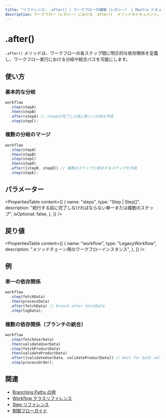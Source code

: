 ```yaml
---
title: "リファレンス: .after() | ワークフローの構築（レガシー） | Mastra ドキュメント"
description: ワークフロー（レガシー）における `after()` メソッドのドキュメント。分岐や統合パスを可能にします。
---
```




# .after()

`.after()` メソッドは、ワークフローの各ステップ間に明示的な依存関係を定義し、ワークフロー実行における分岐や統合パスを可能にします。



## 使い方

### 基本的な分岐

```typescript
workflow
  .step(stepA)
  .then(stepB)
  .after(stepA) // stepAが完了した後に新しい分岐を作成
  .step(stepC);
```

### 複数の分岐のマージ

```typescript
workflow
  .step(stepA)
  .then(stepB)
  .step(stepC)
  .then(stepD)
  .after([stepB, stepD]) // 複数のステップに依存するステップを作成
  .step(stepE);
```



## パラメーター

<PropertiesTable
  content={[
    {
      name: "steps",
      type: "Step | Step[]",
      description:
        "続行する前に完了しなければならない単一または複数のステップ",
      isOptional: false,
    },
  ]}
/>



## 戻り値

<PropertiesTable
  content={[
    {
      name: "workflow",
      type: "LegacyWorkflow",
      description: "メソッドチェーン用のワークフローインスタンス",
    },
  ]}
/>



## 例

### 単一の依存関係

```typescript
workflow
  .step(fetchData)
  .then(processData)
  .after(fetchData) // Branch after fetchData
  .step(logData);
```

### 複数の依存関係（ブランチの統合）

```typescript
workflow
  .step(fetchUserData)
  .then(validateUserData)
  .step(fetchProductData)
  .then(validateProductData)
  .after([validateUserData, validateProductData]) // Wait for both validations to complete
  .step(processOrder);
```



## 関連

- [Branching Paths の例](../../examples/workflows_legacy/branching-paths.mdx)
- [Workflow クラスリファレンス](./workflow.mdx)
- [Step リファレンス](./step-class.mdx)
- [制御フローガイド](../../docs/workflows-legacy/control-flow.mdx)
